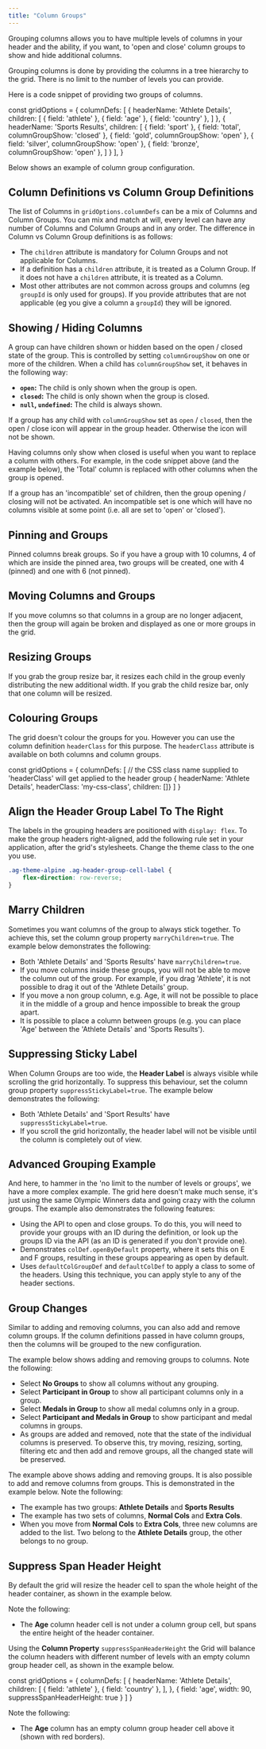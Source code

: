 ```yaml
---
title: "Column Groups"
---
```


Grouping columns allows you to have multiple levels of columns in your header and the ability, if you want, to 'open and close' column groups to show and hide additional columns.

Grouping columns is done by providing the columns in a tree hierarchy to the grid. There is no limit to the number of levels you can provide.

Here is a code snippet of providing two groups of columns.

<snippet>
const gridOptions = {
    columnDefs: [
        {
            headerName: 'Athlete Details',
            children: [
                { field: 'athlete' },
                { field: 'age' },
                { field: 'country' },
            ]
        },
        {
            headerName: 'Sports Results',
            children: [
                { field: 'sport' },
                { field: 'total', columnGroupShow: 'closed' },
                { field: 'gold', columnGroupShow: 'open' },
                { field: 'silver', columnGroupShow: 'open' },
                { field: 'bronze', columnGroupShow: 'open' },
            ]
        }
    ],
}
</snippet>

Below shows an example of column group configuration.

<GridExampleRunner title='Basic Grouping' name='basic-grouping' type='generated' options='{ "exampleHeight": 550 }'></GridExampleRunner>

## Column Definitions vs Column Group Definitions

The list of Columns in `gridOptions.columnDefs` can be a mix of Columns and Column Groups.
You can mix and match at will, every level can have any number of Columns and Column Groups and in any order.
The difference in Column vs Column Group definitions is as follows:

- The `children` attribute is mandatory for Column Groups and not applicable for Columns.
- If a definition has a `children` attribute, it is treated as a Column Group. If it does not have a `children` attribute, it is treated as a Column.
- Most other attributes are not common across groups and columns (eg `groupId` is only used for groups). If you provide attributes that are not applicable (eg you give a column a `groupId`) they will be ignored.

## Showing / Hiding Columns

A group can have children shown or hidden based on the open / closed state of the group. This is controlled by setting `columnGroupShow` on one or more of the children. When a child has `columnGroupShow` set, it behaves in the following way:

- **`open`:** The child is only shown when the group is open.
- **`closed`:** The child is only shown when the group is closed.
- **`null`, `undefined`:** The child is always shown.

If a group has any child with `columnGroupShow` set as `open` / `closed`, then the open / close icon will appear in the group header. Otherwise the icon will not be shown.

Having columns only show when closed is useful when you want to replace a column with others. For example, in the code snippet above (and the example below), the 'Total' column is replaced with other columns when the group is opened.

If a group has an 'incompatible' set of children, then the group opening / closing will not be activated. An incompatible set is one which will have no columns visible at some point (i.e. all are set to 'open' or 'closed').

## Pinning and Groups

Pinned columns break groups. So if you have a group with 10 columns, 4 of which are inside the pinned area, two groups will be created, one with 4 (pinned) and one with 6 (not pinned).

## Moving Columns and Groups

If you move columns so that columns in a group are no longer adjacent, then the group will again be broken and displayed as one or more groups in the grid.

## Resizing Groups

If you grab the group resize bar, it resizes each child in the group evenly distributing the new additional width. If you grab the child resize bar, only that one column will be resized.

<image-caption src="column-groups/resources/header-resize.jpg" maxwidth="35rem" alt="Header Resize" centered="true"></image-caption>

## Colouring Groups

The grid doesn't colour the groups for you. However you can use the column definition `headerClass` for this purpose. The `headerClass` attribute is available on both columns and column groups.


<snippet suppressFrameworkContext="true">
const gridOptions = {
    columnDefs: [
        // the CSS class name supplied to 'headerClass' will get applied to the header group
        { headerName: 'Athlete Details', headerClass: 'my-css-class', children: []}
    ]
}
</snippet>

## Align the Header Group Label To The Right

The labels in the grouping headers are positioned with `display: flex`. To make the group headers right-aligned, add the following rule set in your application, after the grid's stylesheets. Change the theme class to the one you use.

```css
.ag-theme-alpine .ag-header-group-cell-label {
    flex-direction: row-reverse;
}
```

## Marry Children

Sometimes you want columns of the group to always stick together. To achieve this, set the column group property `marryChildren=true`. The example below demonstrates the following:

- Both 'Athlete Details' and 'Sports Results' have `marryChildren=true`.
- If you move columns inside these groups, you will not be able to move the column out of the group. For example, if you drag 'Athlete', it is not possible to drag it out of the 'Athlete Details' group.
- If you move a non group column, e.g. Age, it will not be possible to place it in the middle of a group and hence impossible to break the group apart.
- It is possible to place a column between groups (e.g. you can place 'Age' between the 'Athlete Details' and 'Sports Results').

<GridExampleRunner title='Marry Children' name='marry-children' type='generated' options='{ "exampleHeight": 560 }'></GridExampleRunner>

## Suppressing Sticky Label

When Column Groups are too wide, the **Header Label** is always visible while scrolling the grid horizontally. To suppress this behaviour, set the column group property `suppressStickyLabel=true`. The example below demonstrates the following:

- Both 'Athlete Details' and 'Sport Results' have `suppressStickyLabel=true`.
- If you scroll the grid horizontally, the header label will not be visible until the column is completely out of view.

<GridExampleRunner title='Sticky Label' name='suppress-sticky-label' type='generated' options='{ "exampleHeight": 560 }'></GridExampleRunner>

## Advanced Grouping Example

And here, to hammer in the 'no limit to the number of levels or groups', we have a more complex example. The grid here doesn't make much sense, it's just using the same Olympic Winners data and going crazy with the column groups. The example also demonstrates the following features:

- Using the API to open and close groups. To do this, you will need to provide your groups with an ID during the definition, or look up the groups ID via the API (as an ID is generated if you don't provide one).
- Demonstrates `colDef.openByDefault` property, where it sets this on E and F groups, resulting in these groups appearing as open by default.
- Uses `defaultColGroupDef` and `defaultColDef` to apply a class to some of the headers. Using this technique, you can apply style to any of the header sections.

<GridExampleRunner title='Advanced Grouping' name='advanced-grouping' type='generated' options='{ "extras": ["fontawesome"], "exampleHeight": 680 }'></GridExampleRunner>

## Group Changes

Similar to adding and removing columns, you can also add and remove column groups. If the column definitions passed in have column groups, then the columns will be grouped to the new configuration.

The example below shows adding and removing groups to columns. Note the following:

- Select **No Groups** to show all columns without any grouping.
- Select **Participant in Group** to show all participant columns only in a group.
- Select **Medals in Group** to show all medal columns only in a group.
- Select **Participant and Medals in Group** to show participant and medal columns in groups.
- As groups are added and removed, note that the state of the individual columns is preserved. To observe this, try moving, resizing, sorting, filtering etc and then add and remove groups, all the changed state will be preserved.

<GridExampleRunner title='Group Changes' name='group-changes' type='generated'></GridExampleRunner>

The example above shows adding and removing groups. It is also possible to add and remove columns from groups. This is demonstrated in the example below. Note the following:

- The example has two groups: **Athlete Details** and **Sports Results**
- The example has two sets of columns, **Normal Cols** and **Extra Cols**.
- When you move from **Normal Cols** to **Extra Cols**, three new columns are added to the list. Two belong to the **Athlete Details** group, the other belongs to no group.

<GridExampleRunner title='Group Changes 2' name='group-changes-2' type='generated'></GridExampleRunner>

## Suppress Span Header Height

By default the grid will resize the header cell to span the whole height of the header container, as shown in the example below.

Note the following: 

- The **Age** column header cell is not under a column group cell, but spans the entire height of the header container.

<GridExampleRunner title='Span Header Height' name='span-header-height' type='generated' options='{ "exampleHeight": 300 }'></GridExampleRunner>

Using the **Column Property** `suppressSpanHeaderHeight` the Grid will balance the column headers with different number of levels with an empty column group header cell, as shown in the example below.

<snippet>
const gridOptions = {
  columnDefs: [
    {
      headerName: 'Athlete Details',
      children: [
        { field: 'athlete' },
        { field: 'country' },
      ],
    },
    {
      field: 'age',
      width: 90,
      suppressSpanHeaderHeight: true
    }
  ]
}
</snippet>

Note the following:

- The **Age** column has an empty column group header cell above it (shown with red borders).

<GridExampleRunner title='Padded Header' name='padded-header' type='generated' options='{ "exampleHeight": 300 }'></GridExampleRunner>

